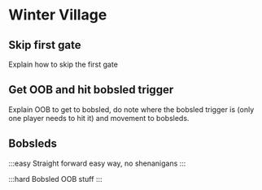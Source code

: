 
# Winter Village

## Skip first gate

Explain how to skip the first gate

## Get OOB and hit bobsled trigger

Explain OOB to get to bobsled, do note where the bobsled trigger is (only one player needs to hit it) and movement to bobsleds.

## Bobsleds

:::easy
Straight forward easy way, no shenanigans
:::

:::hard
Bobsled OOB stuff
:::
